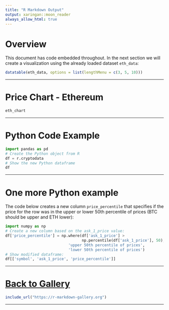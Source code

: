 ```yaml
---
title: "R Markdown Output"
output: xaringan::moon_reader
always_allow_html: true
---
```


# Overview

This document has code embedded throughout. In the next section we will create a visualization using the already loaded dataset `eth_data`:
```r
datatable(eth_data, options = list(lengthMenu = c(3, 5, 10)))
```

---

#  Price Chart - Ethereum

```r
eth_chart
```

---

# Python Code Example

```python
import pandas as pd
# Create the Python object from R
df = r.cryptodata
# Show the new Python dataframe
df
```

---

# One more Python example

The code below creates a new column `price_percentile` that specifies if the price for the row was in the upper or lower 50th percentile of prices (BTC should be upper and ETH lower):

```python
import numpy as np
# Create a new column based on the ask_1_price value:
df['price_percentile'] = np.where(df['ask_1_price'] > 
                                  np.percentile(df['ask_1_price'], 50),
                            'upper 50th percentile of prices', 
                            'lower 50th percentile of prices')
# Show modified dataframe:
df[['symbol', 'ask_1_price', 'price_percentile']]
```

---

# [Back to Gallery](https://r-markdown-gallery.org)

```r
include_url("https://r-markdown-gallery.org")
```

---
